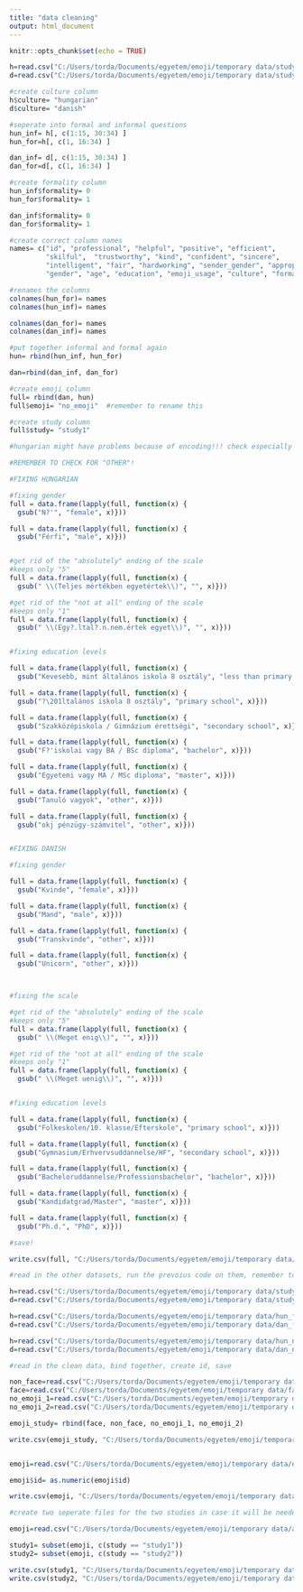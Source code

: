 ---
title: "data cleaning"
output: html_document
---

```{r setup, include=FALSE}
knitr::opts_chunk$set(echo = TRUE)

```


```{r adding and fixing columns}

h=read.csv("C:/Users/torda/Documents/egyetem/emoji/temporary data/study1_hun_no.csv")
d=read.csv("C:/Users/torda/Documents/egyetem/emoji/temporary data/study1_dan_no.csv")

#create culture column
h$culture= "hungarian"    
d$culture= "danish"

#seperate into formal and informal questions
hun_inf= h[, c(1:15, 30:34) ]
hun_for=h[, c(1, 16:34) ]

dan_inf= d[, c(1:15, 30:34) ]
dan_for=d[, c(1, 16:34) ]

#create formality column
hun_inf$formality= 0
hun_for$formality= 1

dan_inf$formality= 0
dan_for$formality= 1

#create correct column names
names= c("id", "professional", "helpful", "positive", "efficient", 
         "skilful",  "trustworthy", "kind", "confident", "sincere", 
         "intelligent", "fair", "hardworking", "sender_gender", "appropriateness",
         "gender", "age", "education", "emoji_usage", "culture", "formality")

#renames the columns
colnames(hun_for)= names
colnames(hun_inf)= names

colnames(dan_for)= names
colnames(dan_inf)= names

#put together informal and formal again
hun= rbind(hun_inf, hun_for)

dan=rbind(dan_inf, dan_for)

#create emoji column
full= rbind(dan, hun)
full$emoji= "no_emoji"  #remember to rename this

#create study column
full$study= "study1"


```


```{r make it english}

#hungarian might have problems because of encoding!!! check especially "female" and "bachelor" 

#REMEMBER TO CHECK FOR "OTHER"!

#FIXING HUNGARIAN

#fixing gender
full = data.frame(lapply(full, function(x) {
  gsub("N?'", "female", x)}))

full = data.frame(lapply(full, function(x) {
  gsub("Férfi", "male", x)}))


#get rid of the "absolutely" ending of the scale
#keeps only "5"
full = data.frame(lapply(full, function(x) {
  gsub(" \\(Teljes mértékben egyetértek\\)", "", x)}))

#get rid of the "not at all" ending of the scale
#keeps only "1"
full = data.frame(lapply(full, function(x) {
  gsub(" \\(Egy?.ltal?.n.nem.értek egyet\\)", "", x)}))


#fixing education levels

full = data.frame(lapply(full, function(x) {
  gsub("Kevesebb, mint általános iskola 8 osztály", "less than primary school", x)}))

full = data.frame(lapply(full, function(x) {
  gsub("?\201ltalános iskola 8 osztály", "primary school", x)}))

full = data.frame(lapply(full, function(x) {
  gsub("Szakközépiskola / Gimnázium érettségi", "secondary school", x)}))

full = data.frame(lapply(full, function(x) {
  gsub("F?'iskolai vagy BA / BSc diploma", "bachelor", x)}))

full = data.frame(lapply(full, function(x) {
  gsub("Egyetemi vagy MA / MSc diploma", "master", x)}))

full = data.frame(lapply(full, function(x) {
  gsub("Tanuló vagyok", "other", x)}))

full = data.frame(lapply(full, function(x) {
  gsub("okj pénzügy-számvitel", "other", x)}))


#FIXING DANISH

#fixing gender

full = data.frame(lapply(full, function(x) {
  gsub("Kvinde", "female", x)}))

full = data.frame(lapply(full, function(x) {
  gsub("Mand", "male", x)}))

full = data.frame(lapply(full, function(x) {
  gsub("Transkvinde", "other", x)}))

full = data.frame(lapply(full, function(x) {
  gsub("Unicorn", "other", x)}))



#fixing the scale

#get rid of the "absolutely" ending of the scale
#keeps only "5"
full = data.frame(lapply(full, function(x) {
  gsub(" \\(Meget enig\\)", "", x)}))

#get rid of the "not at all" ending of the scale
#keeps only "1"
full = data.frame(lapply(full, function(x) {
  gsub(" \\(Meget uenig\\)", "", x)}))


#fixing education levels

full = data.frame(lapply(full, function(x) {
  gsub("Folkeskolen/10. klasse/Efterskole", "primary school", x)}))

full = data.frame(lapply(full, function(x) {
  gsub("Gymnasium/Erhvervsuddannelse/HF", "secondary school", x)}))

full = data.frame(lapply(full, function(x) {
  gsub("Bacheloruddannelse/Professionsbachelor", "bachelor", x)}))

full = data.frame(lapply(full, function(x) {
  gsub("Kandidatgrad/Master", "master", x)}))

full = data.frame(lapply(full, function(x) {
  gsub("Ph.d.", "PhD", x)}))


```

```{r }
#save!

write.csv(full, "C:/Users/torda/Documents/egyetem/emoji/temporary data/no_emoji_1_data.csv", row.names = F) #remember to rename

```


```{r other datasets}
#read in the other datasets, run the prevoius code on them, remember to rename

h=read.csv("C:/Users/torda/Documents/egyetem/emoji/temporary data/study2_hun_no.csv")    
d=read.csv("C:/Users/torda/Documents/egyetem/emoji/temporary data/study2_dan_no.csv") 

h=read.csv("C:/Users/torda/Documents/egyetem/emoji/temporary data/hun_f.csv")    
d=read.csv("C:/Users/torda/Documents/egyetem/emoji/temporary data/dan_f.csv") 

h=read.csv("C:/Users/torda/Documents/egyetem/emoji/temporary data/hun_no_f.csv")    
d=read.csv("C:/Users/torda/Documents/egyetem/emoji/temporary data/dan_no_f.csv") 


```


```{r create big dataset}

#read in the clean data, bind together, create id, save

non_face=read.csv("C:/Users/torda/Documents/egyetem/emoji/temporary data/non_face_emoji_data.csv")
face=read.csv("C:/Users/torda/Documents/egyetem/emoji/temporary data/face_emoji_data.csv")
no_emoji_1=read.csv("C:/Users/torda/Documents/egyetem/emoji/temporary data/no_emoji_1_data.csv")
no_emoji_2=read.csv("C:/Users/torda/Documents/egyetem/emoji/temporary data/no_emoji_2_data.csv")

emoji_study= rbind(face, non_face, no_emoji_1, no_emoji_2)

write.csv(emoji_study, "C:/Users/torda/Documents/egyetem/emoji/temporary data/emoji_data.csv", row.names = F)


emoji=read.csv("C:/Users/torda/Documents/egyetem/emoji/temporary data/emoji_data.csv")

emoji$id= as.numeric(emoji$id)

write.csv(emoji, "C:/Users/torda/Documents/egyetem/emoji/temporary data/all_data.csv", row.names = F)


```


```{r divide to studies}

#create two seperate files for the two studies in case it will be needed

emoji=read.csv("C:/Users/torda/Documents/egyetem/emoji/temporary data/all_data.csv")

study1= subset(emoji, c(study == "study1"))
study2= subset(emoji, c(study == "study2"))

write.csv(study1, "C:/Users/torda/Documents/egyetem/emoji/temporary data/study1_data.csv", row.names = F)
write.csv(study2, "C:/Users/torda/Documents/egyetem/emoji/temporary data/study2_data.csv", row.names = F)

```


